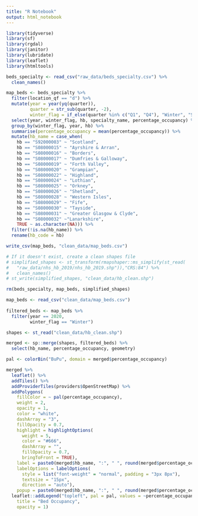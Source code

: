 ```yaml
---
title: "R Notebook"
output: html_notebook
---
```

```r
library(tidyverse)
library(sf)
library(rgdal)
library(janitor)
library(lubridate)
library(leaflet)
library(htmltools)
```

```r
beds_specialty <- read_csv("raw_data/beds_specialty.csv") %>%
  clean_names()

map_beds <- beds_specialty %>%
  filter(location_qf == "d") %>% 
  mutate(year = year(yq(quarter)),
         quarter = str_sub(quarter, -2),
         winter_flag = if_else(quarter %in% c("Q1", "Q4"), "Winter", "Summer")) %>%
  select(year, winter_flag, hb, specialty_name, percentage_occupancy) %>% 
  group_by(winter_flag, year, hb) %>% 
  summarise(percentage_occupancy = mean(percentage_occupancy)) %>% 
  mutate(hb_name = case_when(
    hb == "S92000003" ~ "Scotland",
    hb == "S08000015" ~ "Ayrshire & Arran",
    hb == "S08000016" ~ "Borders",
    hb == "S08000017" ~ "Dumfries & Galloway",
    hb == "S08000019" ~ "Forth Valley",
    hb == "S08000020" ~ "Grampian",
    hb == "S08000022" ~ "Highland",
    hb == "S08000024" ~ "Lothian",
    hb == "S08000025" ~ "Orkney",
    hb == "S08000026" ~ "Shetland",
    hb == "S08000028" ~ "Western Isles",
    hb == "S08000029" ~ "Fife",
    hb == "S08000030" ~ "Tayside",
    hb == "S08000031" ~ "Greater Glasgow & Clyde",
    hb == "S08000032" ~"Lanarkshire",
    TRUE ~ as.character(NA))) %>% 
  filter(!is.na(hb_name)) %>% 
  rename(hb_code = hb)

write_csv(map_beds, "clean_data/map_beds.csv")

# If it doesn't exist, create a clean shapes file
# simplified_shapes <- st_transform(rmapshaper::ms_simplify(st_read(
#   "raw_data/nhs_hb_2019/nhs_hb_2019.shp")),"CRS:84") %>%
#   clean_names()
# st_write(simplified_shapes, "clean_data/hb_clean.shp") 

rm(beds_specialty, map_beds, simplified_shapes)
```

```r
map_beds <- read_csv("clean_data/map_beds.csv")
  
filtered_beds <- map_beds %>%
  filter(year == 2020,
         winter_flag == "Winter")

shapes <- st_read("clean_data/hb_clean.shp")

merged <- sp::merge(shapes, filtered_beds) %>% 
  select(hb_name, percentage_occupancy, geometry)
```

```r
pal <- colorBin("BuPu", domain = merged$percentage_occupancy)

merged %>%
  leaflet() %>%
  addTiles() %>%
  addProviderTiles(providers$OpenStreetMap) %>%
  addPolygons(
    fillColor = ~ pal(percentage_occupancy),
    weight = 2,
    opacity = 1,
    color = "white",
    dashArray = "3",
    fillOpacity = 0.7,
    highlight = highlightOptions(
      weight = 5,
      color = "#666",
      dashArray = "",
      fillOpacity = 0.7,
      bringToFront = TRUE),
    label = paste0(merged$hb_name, ":", " ", round(merged$percentage_occupancy), "%"),
    labelOptions = labelOptions(
      style = list("font-weight" = "normal", padding = "3px 8px"),
      textsize = "15px",
      direction = "auto"),
    popup = paste0(merged$hb_name, ":", " ", round(merged$percentage_occupancy, digits = 2), "%")) %>%
  leaflet::addLegend("topleft", pal = pal, values = ~percentage_occupancy,
    title = "Bed Occupancy",
    opacity = 1)
```
